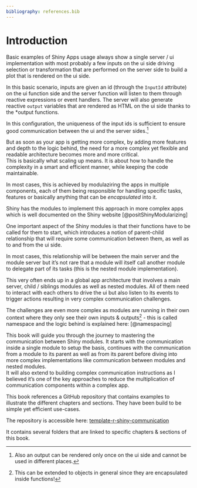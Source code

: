 ```yaml
---
bibliography: references.bib
---
```


# Introduction {.unnumbered}

Basic examples of Shiny Apps usage always show a single server / ui implementation with most probably a few inputs on the ui side driving selection or transformation that are performed on the server side to build a plot that is rendered on the ui side.

In this basic scenario, inputs are given an id (through the `InputId` attribute) on the ui function side and the server function will listen to them through reactive expressions or event handlers. The server will also generate reactive `output` variables that are rendered as HTML on the ui side thanks to the \*output functions.

In this configuration, the uniqueness of the input ids is sufficient to ensure good communication between the ui and the server sides.[^intro-1]

[^intro-1]: Also an output can be rendered only once on the ui side and cannot be used in different places.

But as soon as your app is getting more complex, by adding more features and depth to the logic behind, the need for a more complex yet flexible and readable architecture becomes more and more critical.\
This is basically what scaling up means. It is about how to handle the complexity in a smart and efficient manner, while keeping the code maintainable.

In most cases, this is achieved by modulaziring the apps in multiple components, each of them being responsible for handling specific tasks, features or basically anything that can be *encapsulated* into it.

Shiny has the modules to implement this approach in more complex apps which is well documented on the Shiny website [@positShinyModularizing]

One important aspect of the Shiny modules is that their functions have to be called for them to start, which introduces a notion of parent-child relationship that will require some communication between them, as well as to and from the ui side.

In most cases, this relationship will be between the main server and the module server but it's not rare that a module will itself call another module to delegate part of its tasks (this is the nested module implementation).

This very often ends up in a global app architecture that involves a main server, child / siblings modules as well as nested modules. All of them need to interact with each others to drive the ui but also listen to its events to trigger actions resulting in very complex communication challenges.

The challenges are even more complex as modules are running in their own context where they only see their own inputs & outputs[^intro-2] - this is called namespace and the logic behind is explained here: [@namespacing]

[^intro-2]: This can be extended to objects in general since they are encapsulated inside functions!

This book will guide you through the journey to mastering the communication between Shiny modules. It starts with the communication inside a single module to setup the basis, continues with the communication from a module to its parent as well as from its parent before diving into more complex implementations like communication between modules and nested modules.\
It will also extend to building complex communication instructions as I believed it's one of the key approaches to reduce the multiplication of communication components within a complex app.

::: callout-note
This book references a GitHub repository that contains examples to illustrate the different chapters and sections. They have been build to be simple yet efficient use-cases.

The repository is accessible here: [template-r-shiny-communication](https://github.com/thekangaroofactory/template-r-shiny-communication)

It contains several folders that are linked to specific chapters & sections of this book.
:::
